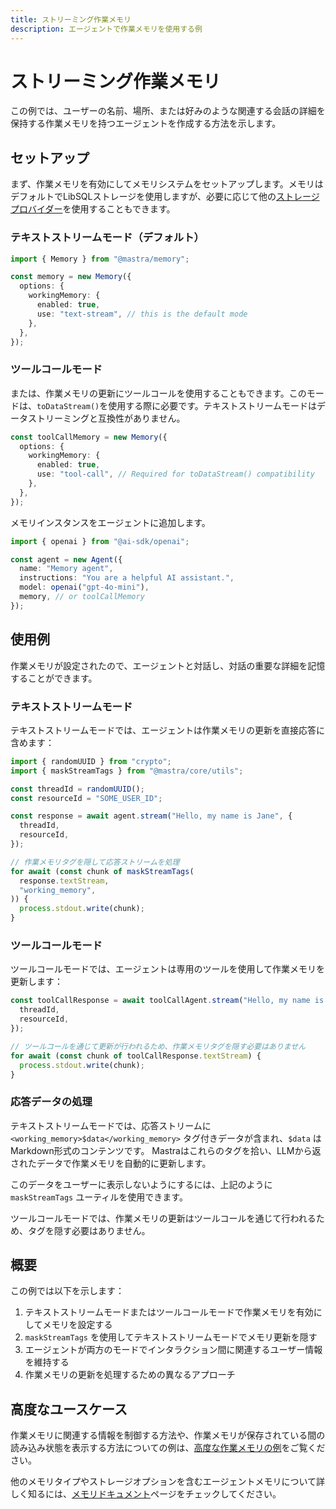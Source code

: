 ```yaml
---
title: ストリーミング作業メモリ
description: エージェントで作業メモリを使用する例
---
```


# ストリーミング作業メモリ

この例では、ユーザーの名前、場所、または好みのような関連する会話の詳細を保持する作業メモリを持つエージェントを作成する方法を示します。

## セットアップ

まず、作業メモリを有効にしてメモリシステムをセットアップします。メモリはデフォルトでLibSQLストレージを使用しますが、必要に応じて他の[ストレージプロバイダー](/docs/agents/agent-memory#storage-options)を使用することもできます。

### テキストストリームモード（デフォルト）

```typescript
import { Memory } from "@mastra/memory";

const memory = new Memory({
  options: {
    workingMemory: {
      enabled: true,
      use: "text-stream", // this is the default mode
    },
  },
});
```

### ツールコールモード

または、作業メモリの更新にツールコールを使用することもできます。このモードは、`toDataStream()`を使用する際に必要です。テキストストリームモードはデータストリーミングと互換性がありません。

```typescript
const toolCallMemory = new Memory({
  options: {
    workingMemory: {
      enabled: true,
      use: "tool-call", // Required for toDataStream() compatibility
    },
  },
});
```

メモリインスタンスをエージェントに追加します。

```typescript
import { openai } from "@ai-sdk/openai";

const agent = new Agent({
  name: "Memory agent",
  instructions: "You are a helpful AI assistant.",
  model: openai("gpt-4o-mini"),
  memory, // or toolCallMemory
});
```

## 使用例

作業メモリが設定されたので、エージェントと対話し、対話の重要な詳細を記憶することができます。

### テキストストリームモード

テキストストリームモードでは、エージェントは作業メモリの更新を直接応答に含めます：

```typescript
import { randomUUID } from "crypto";
import { maskStreamTags } from "@mastra/core/utils";

const threadId = randomUUID();
const resourceId = "SOME_USER_ID";

const response = await agent.stream("Hello, my name is Jane", {
  threadId,
  resourceId,
});

// 作業メモリタグを隠して応答ストリームを処理
for await (const chunk of maskStreamTags(
  response.textStream,
  "working_memory",
)) {
  process.stdout.write(chunk);
}
```

### ツールコールモード

ツールコールモードでは、エージェントは専用のツールを使用して作業メモリを更新します：

```typescript
const toolCallResponse = await toolCallAgent.stream("Hello, my name is Jane", {
  threadId,
  resourceId,
});

// ツールコールを通じて更新が行われるため、作業メモリタグを隠す必要はありません
for await (const chunk of toolCallResponse.textStream) {
  process.stdout.write(chunk);
}
```

### 応答データの処理

テキストストリームモードでは、応答ストリームに `<working_memory>$data</working_memory>` タグ付きデータが含まれ、`$data` はMarkdown形式のコンテンツです。
Mastraはこれらのタグを拾い、LLMから返されたデータで作業メモリを自動的に更新します。

このデータをユーザーに表示しないようにするには、上記のように `maskStreamTags` ユーティルを使用できます。

ツールコールモードでは、作業メモリの更新はツールコールを通じて行われるため、タグを隠す必要はありません。

## 概要

この例では以下を示します：

1. テキストストリームモードまたはツールコールモードで作業メモリを有効にしてメモリを設定する
2. `maskStreamTags` を使用してテキストストリームモードでメモリ更新を隠す
3. エージェントが両方のモードでインタラクション間に関連するユーザー情報を維持する
4. 作業メモリの更新を処理するための異なるアプローチ

## 高度なユースケース

作業メモリに関連する情報を制御する方法や、作業メモリが保存されている間の読み込み状態を表示する方法についての例は、[高度な作業メモリの例](/examples/memory/streaming-working-memory-advanced)をご覧ください。

他のメモリタイプやストレージオプションを含むエージェントメモリについて詳しく知るには、[メモリドキュメント](/docs/agents/agent-memory)ページをチェックしてください。
